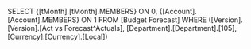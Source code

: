 SELECT {[tMonth].[tMonth].MEMBERS} ON 0, {[Account].[Account].MEMBERS} ON 1 FROM [Budget Forecast] WHERE ([Version].[Version].[Act vs Forecast^Actuals], [Department].[Department].[105], [Currency].[Currency].[Local])